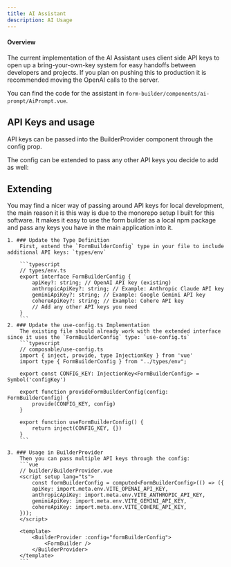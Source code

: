 ```yaml
---
title: AI Assistant
description: AI Usage
---
```



#### Overview

<Aside type="danger" title="Important">
    The current implementation of the AI Assistant uses client side API keys
    to open up a bring-your-own-key system for easy handoffs between developers and projects.
    If you plan on pushing this to production it is recommended moving the OpenAI calls to
    the server.
</Aside>

You can find the code for the assistant in `form-builder/components/ai-prompt/AiPrompt.vue`.

## API Keys and usage
API keys can be passed into the BuilderProvider component through the config prop.

The config can be extended to pass any other API keys you decide to add as well:

## Extending

<Aside type="note">
    You may find a nicer way of passing around API keys for local development, the main reason it is this way is
    due to the monorepo setup I built for this software. It makes it easy to use the form builder as a local npm package
    and pass any keys you have in the main application into it.
</Aside>

<Steps>

    1. ### Update the Type Definition
        First, extend the `FormBuilderConfig` type in your file to include additional API keys: `types/env`

        ```typescript
        // types/env.ts
        export interface FormBuilderConfig {
            apiKey?: string; // OpenAI API key (existing)
            anthropicApiKey?: string; // Example: Anthropic Claude API key
            geminiApiKey?: string; // Example: Google Gemini API key
            cohereApiKey?: string; // Example: Cohere API key
            // Add any other API keys you need
        }
        ```
    2. ### Update the use-config.ts Implementation
        The existing file should already work with the extended interface since it uses the `FormBuilderConfig` type: `use-config.ts`
        ```typescript
        // composable/use-config.ts
        import { inject, provide, type InjectionKey } from 'vue'
        import type { FormBuilderConfig } from "../types/env";

        export const CONFIG_KEY: InjectionKey<FormBuilderConfig> = Symbol('configKey')

        export function provideFormBuilderConfig(config: FormBuilderConfig) {
            provide(CONFIG_KEY, config)
        }

        export function useFormBuilderConfig() {
            return inject(CONFIG_KEY, {})
        }
        ```

    3. ### Usage in BuilderProvider
        Then you can pass multiple API keys through the config:
        ```vue
        // builder/BuilderProvider.vue
        <script setup lang="ts">
            const formBuilderConfig = computed<FormBuilderConfig>(() => ({
            apiKey: import.meta.env.VITE_OPENAI_API_KEY,
            anthropicApiKey: import.meta.env.VITE_ANTHROPIC_API_KEY,
            geminiApiKey: import.meta.env.VITE_GEMINI_API_KEY,
            cohereApiKey: import.meta.env.VITE_COHERE_API_KEY,
        }));
        </script>

        <template>
            <BuilderProvider :config="formBuilderConfig">
                <FormBuilder />
            </BuilderProvider>
        </template>
        ```
</Steps>
